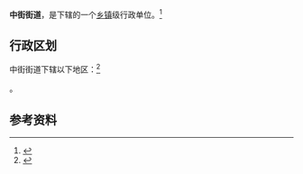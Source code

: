 {{中国乡级行政区|64/02/05/003/000}}

'''中街街道'''，是{{PRC admin/fullname|64/02/05/003/000|3}}下辖的一个[[乡镇|乡镇]]级行政单位。<ref>{{PRC admin/ref sgc|{{PRC admin/parent|64/02/05/003/000}}}}</ref>

== 行政区划 ==

中街街道下辖以下地区：<ref>{{PRC admin/ref sgc|64/02/05/003/000}}</ref>

{{PRC admin/children|64/02/05/003/000}}。

== 参考资料 ==

{{reflist}}

{{行政区划小作品}}
{{PRC admin/navcat|64/02/05/003/000}}